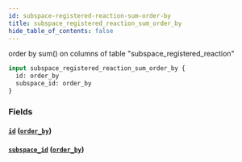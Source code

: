 ```yaml
---
id: subspace-registered-reaction-sum-order-by
title: subspace_registered_reaction_sum_order_by
hide_table_of_contents: false
---
```



order by sum() on columns of table "subspace_registered_reaction"

```graphql
input subspace_registered_reaction_sum_order_by {
  id: order_by
  subspace_id: order_by
}
```


### Fields

#### [`id`](#) ([`order_by`](../enums/order-by))




#### [`subspace_id`](#) ([`order_by`](../enums/order-by))






